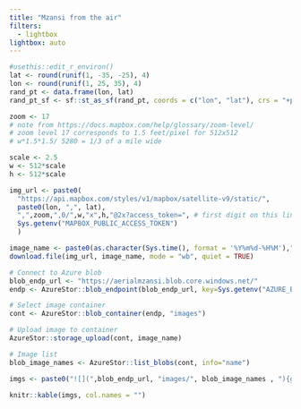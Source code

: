 ```yaml
---
title: "Mzansi from the air"
filters:
  - lightbox
lightbox: auto
---
```


```r
#usethis::edit_r_environ()
lat <- round(runif(1, -35, -25), 4)
lon <- round(runif(1, 25, 35), 4)
rand_pt <- data.frame(lon, lat) 
rand_pt_sf <- sf::st_as_sf(rand_pt, coords = c("lon", "lat"), crs = "+proj=longlat +datum=WGS84 +no_defs")

zoom <- 17
# note from https://docs.mapbox.com/help/glossary/zoom-level/
# zoom level 17 corresponds to 1.5 feet/pixel for 512x512
# w*1.5*1.5/ 5280 = 1/3 of a mile wide

scale <- 2.5
w <- 512*scale
h <- 512*scale

img_url <- paste0(
  "https://api.mapbox.com/styles/v1/mapbox/satellite-v9/static/",
  paste0(lon, ",", lat),
  ",",zoom,",0/",w,"x",h,"@2x?access_token=", # first digit on this line is zoom level (between 0 and 22)
  Sys.getenv("MAPBOX_PUBLIC_ACCESS_TOKEN")
  )

image_name <- paste0(as.character(Sys.time(), format = '%Y%m%d-%H%M'),".jpeg")
download.file(img_url, image_name, mode = "wb", quiet = TRUE)
```

```r
# Connect to Azure blob
blob_endp_url <- "https://aerialmzansi.blob.core.windows.net/"
endp <- AzureStor::blob_endpoint(blob_endp_url, key=Sys.getenv("AZURE_BLOB_ACCESS_KEY"))

# Select image container
cont <- AzureStor::blob_container(endp, "images")

# Upload image to container
AzureStor::storage_upload(cont, image_name)

```
::: {layout="[[2, 2], [1]]"}
```r
# Image list
blob_image_names <- AzureStor::list_blobs(cont, info="name")

imgs <- paste0("![](",blob_endp_url, "images/", blob_image_names , "){group=\"group1\" description=\"",blob_image_names,"\"}")

knitr::kable(imgs, col.names = "")
```
:::
